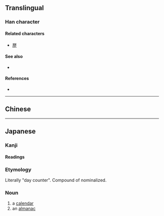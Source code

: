 {{also|曆|历}}
{{character info}}
==Translingual==
{{Han simplified forms|曆|暦|历}}

===Han character===
{{Han char|rn=72|rad=日|as=10|sn=14|four=|canj=MDDA|ids=⿸厂𣈅}}

====Related characters====
* [[歴]]

====See also====
* {{l|mul|麻}}

====References====
* {{Han ref|kx=0499.061|dkj=14111|hdz=10078.011|uh=66A6|ud=26278}}

----

==Chinese==
{{zh-see|曆|v}}

----

==Japanese==
{{ja-kanji forms|暦|曆}}

===Kanji===
{{ja-kanji|grade=c|rs=日10|kyu=曆}}

====Readings====
{{ja-readings
|on=れき
|kun=こよみ-
}}

===Etymology===
Literally "day counter". Compound of {{compound|ja|日|tr1=ka|t1=day|読む|tr2=yomu|t2=count}} nominalized.

===Noun===
{{ja-noun|こよみ|kyu=曆}}

# a [[calendar]]
# an [[almanac]]